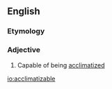 ==English==

===Etymology===
{{suffix|acclimatize|able|lang=en}}

===Adjective===
{{head|en|adjective}}

# Capable of being [[acclimatized]]

[[io:acclimatizable]]